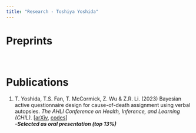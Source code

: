 ```yaml
---
title: "Research - Toshiya Yoshida"
---
```


<style type="text/css">
h1.title {
  font-size: 0px;
  color:rgba(255,0,0,0);
}
</style>

# Preprints

　

# Publications

1. T. Yoshida, T.S. Fan, T. McCormick, Z. Wu & Z.R. Li. (2023) Bayesian active questionnaire design for cause-of-death assignment using verbal autopsies. *The AHLI Conference on Health, Inference, and Learning (CHIL)*.  [[arXiv](https://arxiv.org/abs/2302.08099), [codes](https://github.com/yoshida-t/Bayesian-active-questionnaire-for-VA)] <br> 
  -***Selected as oral presentation (top 13%)***